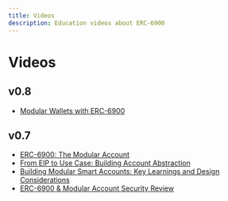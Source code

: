 ```yaml
---
title: Videos
description: Education videos about ERC-6900
---
```


# Videos

## v0.8

- [Modular Wallets with ERC-6900](https://www.youtube.com/watch?v=se0FnLxvvvo)

## v0.7

- [ERC-6900: The Modular Account ](https://youtu.be/YHy_d1pvtsw?si=1DCfzF8dWWCvVj3q)
- [From EIP to Use Case: Building Account Abstraction](https://youtu.be/UFdTi1-Ptts?si=zsJ1a5lfhh75gTjq)
- [Building Modular Smart Accounts: Key Learnings and Design Considerations](https://youtu.be/8dS-nsZnlzw?si=K7TRzjB2JVB5ZzD5)
- [ERC-6900 & Modular Account Security Review](https://youtu.be/P3ZGSLjCZ5E?si=4VxCOVa6_76Gz8pd)
